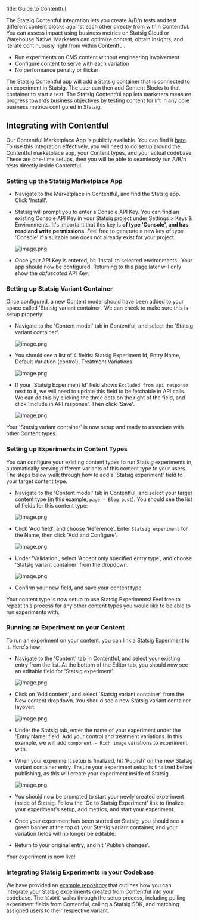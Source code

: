 title: Guide to Contentful

The Statsig Contentful integration lets you create A/B/n tests and test different content blocks against each other directly from within Contentful. You can assess impact using business metrics on Statsig Cloud or Warehouse Native. Marketers can optimize content, obtain insights, and iterate continuously right from within Contentful.

- Run experiments on CMS content without engineering involvement
- Configure content to serve with each variation
- No performance penalty or flicker

The Statsig Contentful app will add a Statsig container that is connected to an experiment in Statsig. The user can then add Content Blocks to that container to start a test. The Statsig Contentful app lets marketers measure progress towards business objectives by testing content for lift in any core business metrics configured in Statsig.

## Integrating with Contentful

Our Contentful Marketplace App is publicly available. You can find it [here](https://www.contentful.com/marketplace/statsig). To use this integration effectively, you will need to do setup around the Contentful marketplace app, your Content types, and your actual codebase. These are one-time setups, then you will be able to seamlessly run A/B/n tests directly inside Contentful.

### Setting up the Statsig Marketplace App

- Navigate to the Marketplace in Contentful, and find the Statsig app. Click 'Install'.

- Statsig will prompt you to enter a Console API Key. You can find an existing Console API Key in your Statsig project under Settings > Keys & Environments. It's important that this key is **of type 'Console', and has read and write permissions**. Feel free to generate a new key of type 'Console' if a suitable one does not already exist for your project.

  <Frame>
    <img src="https://graphite-user-uploaded-assets-prod.s3.amazonaws.com/qQgXOng6fMO38nDCoRsE/80a564ad-22db-45aa-8caa-246512aad0ee.png" alt="image.png" />
  </Frame>

- Once your API Key is entered, hit 'Install to selected environments'. Your app should now be configured. Returning to this page later will only show the _obfuscated_ API Key.

### Setting up Statsig Variant Container

Once configured, a new Content model should have been added to your space called 'Statsig variant container'. We can check to make sure this is setup properly:

- Navigate to the 'Content model' tab in Contentful, and select the 'Statsig variant container'.

  <Frame>
    <img src="https://graphite-user-uploaded-assets-prod.s3.amazonaws.com/qQgXOng6fMO38nDCoRsE/6010f051-2f05-462f-ace1-9f3194f73941.png" alt="image.png" />
  </Frame>

- You should see a list of 4 fields: Statsig Experiment Id, Entry Name, Default Variation (control), Treatment Variations.

  <Frame>
    <img src="https://graphite-user-uploaded-assets-prod.s3.amazonaws.com/qQgXOng6fMO38nDCoRsE/486955a9-f31c-4870-8369-df956606bfb3.png" alt="image.png" />
  </Frame>

- If your 'Statsig Experiment Id' field shows `Excluded from api response` next to it, we will need to update this field to be fetchable in API calls. We can do this by clicking the three dots on the right of the field, and click 'Include in API response'. Then click 'Save'.

  <Frame>
    <img src="https://graphite-user-uploaded-assets-prod.s3.amazonaws.com/qQgXOng6fMO38nDCoRsE/ae81d2b5-7f3d-4aaa-bb7e-316ba28898fe.png" alt="image.png" />
  </Frame>

Your 'Statsig variant container' is now setup and ready to associate with other Content types.

### Setting up Experiments in Content Types

You can configure your existing content types to run Statsig experiments in, automatically serving different variants of this content type to your users. The steps below walk through how to add a 'Statsig experiment' field to your target content type.

- Navigate to the 'Content model' tab in Contentful, and select your target content type (in this example, `page - Blog post`). You should see the list of fields for this content type:

  <Frame>
    <img src="https://graphite-user-uploaded-assets-prod.s3.amazonaws.com/qQgXOng6fMO38nDCoRsE/39c0ba10-1ba3-49a3-a106-bad366ba8e6a.png" alt="image.png" />
  </Frame>

- Click 'Add field', and choose 'Reference'. Enter `Statsig experiment` for the Name, then click 'Add and Configure'.

  <Frame>
    <img src="https://graphite-user-uploaded-assets-prod.s3.amazonaws.com/qQgXOng6fMO38nDCoRsE/c077a3e3-797c-4600-9565-d8202f86db93.png" alt="image.png" />
  </Frame>

- Under 'Validation', select 'Accept only specified entry type', and choose 'Statsig variant container' from the dropdown.

  <Frame>
    <img src="https://graphite-user-uploaded-assets-prod.s3.amazonaws.com/qQgXOng6fMO38nDCoRsE/b537b900-92ee-4e8a-ab47-75f4f4b9af46.png" alt="image.png" />
  </Frame>

- Confirm your new field, and save your content type.

Your content type is now setup to use Statsig Experiments! Feel free to repeat this process for any other content types you would like to be able to run experiments with.

### Running an Experiment on your Content

To run an experiment on your content, you can link a Statsig Experiment to it. Here's how:

- Navigate to the 'Content' tab in Contentful, and select your existing entry from the list. At the bottom of the Editor tab, you should now see an editable field for 'Statsig experiment':

  <Frame>
    <img src="https://graphite-user-uploaded-assets-prod.s3.amazonaws.com/qQgXOng6fMO38nDCoRsE/63042ccf-382b-4e04-b23d-8c6bd8eb9cf1.png" alt="image.png" />
  </Frame>

- Click on 'Add content', and select 'Statsig variant container' from the New content dropdown. You should see a new Statsig variant container layover:

  <Frame>
    <img src="https://graphite-user-uploaded-assets-prod.s3.amazonaws.com/qQgXOng6fMO38nDCoRsE/77688f35-b775-4c84-885d-67ee111d67e4.png" alt="image.png" />
  </Frame>

- Under the Statsig tab, enter the name of your experiment under the 'Entry Name' field. Add your control and treatment variations. In this example, we will add `component - Rich image` variations to experiment with.

- When your experiment setup is finalized, hit 'Publish' on the new Statsig variant container entry.
  <Note>
  Ensure your experiment setup is finalized before publishing, as this will create your experiment inside of Statsig.
  </Note>

  <Frame>
    <img src="https://graphite-user-uploaded-assets-prod.s3.amazonaws.com/qQgXOng6fMO38nDCoRsE/872643fb-9782-4728-96ca-362375323cfa.png" alt="image.png" />
  </Frame>

- You should now be prompted to start your newly created experiment inside of Statsig. Follow the 'Go to Statsig Experiment' link to finalize your experiment's setup, add metrics, and start your experiment.

- Once your experiment has been started on Statsig, you should see a green banner at the top of your Statsig variant container, and your variation fields will no longer be editable.

- Return to your original entry, and hit 'Publish changes'.

Your experiment is now live!

### Integrating Statsig Experiments in your Codebase

We have provided an [example repository](https://github.com/statsig-io/contentful-blog-webapp-nextjs-example/tree/main) that outlines how you can integrate your Statsig experiments created from Contentful into your codebase. The `README` walks through the setup process, including pulling experiment fields from Contentful, calling a Statsig SDK, and matching assigned users to their respective variant.
